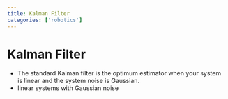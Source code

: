 ```yaml
---
title: Kalman Filter
categories: ['robotics']
---
```


# Kalman Filter
- The standard Kalman filter is the optimum estimator when your system is linear and the system noise is Gaussian.
- linear systems with Gaussian noise



